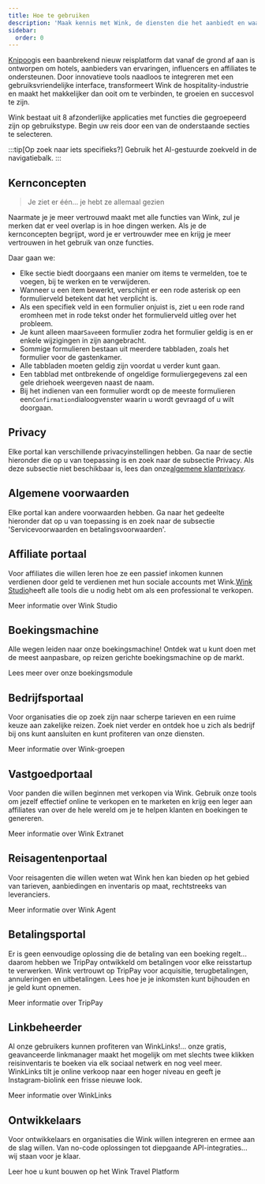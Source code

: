 ```yaml
---
title: Hoe te gebruiken
description: 'Maak kennis met Wink, de diensten die het aanbiedt en waar u nu naartoe moet.'
sidebar:
  order: 0
---
```


[Knipoog](https://wink.travel)is een baanbrekend nieuw reisplatform dat vanaf de grond af aan is ontworpen om hotels, aanbieders van ervaringen, influencers en affiliates te ondersteunen. Door innovatieve tools naadloos te integreren met een gebruiksvriendelijke interface, transformeert Wink de hospitality-industrie en maakt het makkelijker dan ooit om te verbinden, te groeien en succesvol te zijn.

Wink bestaat uit 8 afzonderlijke applicaties met functies die gegroepeerd zijn op gebruikstype.
Begin uw reis door een van de onderstaande secties te selecteren.

:::tip\[Op zoek naar iets specifieks?]
Gebruik het AI-gestuurde zoekveld in de navigatiebalk.
:::

## Kernconcepten

> Je ziet er één... je hebt ze allemaal gezien

Naarmate je je meer vertrouwd maakt met alle functies van Wink, zul je merken dat er veel overlap is in hoe dingen werken.
Als je de kernconcepten begrijpt, word je er vertrouwder mee en krijg je meer vertrouwen in het gebruik van onze functies.

Daar gaan we:

* Elke sectie biedt doorgaans een manier om items te vermelden, toe te voegen, bij te werken en te verwijderen.
* Wanneer u een item bewerkt, verschijnt er een rode asterisk<Badge text="*" variant="danger" size="large" />
  op een formulierveld betekent dat het verplicht is.
* Als een specifiek veld in een formulier onjuist is, ziet u een rode rand eromheen met in rode tekst onder het formulierveld uitleg over het probleem.
* Je kunt alleen maar`Save`een formulier zodra het formulier geldig is en er enkele wijzigingen in zijn aangebracht.
* Sommige formulieren bestaan uit meerdere tabbladen, zoals het formulier voor de gastenkamer.
* Alle tabbladen moeten geldig zijn voordat u verder kunt gaan.
* Een tabblad met ontbrekende of ongeldige formuliergegevens zal een gele driehoek weergeven<Badge text="⚠️" variant="caution" size="large" />
  naast de naam.
* Bij het indienen van een formulier wordt op de meeste formulieren een`Confirmation`dialoogvenster waarin u wordt gevraagd of u wilt doorgaan.

## Privacy

Elke portal kan verschillende privacyinstellingen hebben. Ga naar de sectie hieronder die op u van toepassing is en zoek naar de subsectie Privacy. Als deze subsectie niet beschikbaar is, lees dan onze[algemene klantprivacy](/booking-engine/privacy).

## Algemene voorwaarden

Elke portal kan andere voorwaarden hebben. Ga naar het gedeelte hieronder dat op u van toepassing is en zoek naar de subsectie 'Servicevoorwaarden en betalingsvoorwaarden'.

## Affiliate portaal

Voor affiliates die willen leren hoe ze een passief inkomen kunnen verdienen door geld te verdienen met hun sociale accounts met Wink.[Wink Studio](https://studio.wink.travel)heeft alle tools die u nodig hebt om als een professional te verkopen.

<LinkButton href="/studio/what-is-studio">
  Meer informatie over Wink Studio
</LinkButton>


## Boekingsmachine

Alle wegen leiden naar onze boekingsmachine! Ontdek wat u kunt doen met de meest aanpasbare, op reizen gerichte boekingsmachine op de markt.

<LinkButton href="/booking-engine/in-a-nutshell">
  Lees meer over onze boekingsmodule
</LinkButton>


## Bedrijfsportaal

Voor organisaties die op zoek zijn naar scherpe tarieven en een ruime keuze aan zakelijke reizen. Zoek niet verder en ontdek hoe u zich als bedrijf bij ons kunt aansluiten en kunt profiteren van onze diensten.

<LinkButton href="/corporate/what-is-group">
  Meer informatie over Wink-groepen
</LinkButton>


## Vastgoedportaal

Voor panden die willen beginnen met verkopen via Wink. Gebruik onze tools om jezelf effectief online te verkopen en te marketen en krijg een leger aan affiliates van over de hele wereld om je te helpen klanten en boekingen te genereren.

<LinkButton href="/extranet/what-is-extranet">
  Meer informatie over Wink Extranet
</LinkButton>


## Reisagentenportaal

Voor reisagenten die willen weten wat Wink hen kan bieden op het gebied van tarieven, aanbiedingen en inventaris op maat, rechtstreeks van leveranciers.

<LinkButton href="/travel-agent/what-is-agent">
  Meer informatie over Wink Agent
</LinkButton>


## Betalingsportal

Er is geen eenvoudige oplossing die de betaling van een boeking regelt... daarom hebben we TripPay ontwikkeld om betalingen voor elke reisstartup te verwerken. Wink vertrouwt op TripPay voor acquisitie, terugbetalingen, annuleringen en uitbetalingen.
Lees hoe je je inkomsten kunt bijhouden en je geld kunt opnemen.

<LinkButton href="/payment/what-is-trip-pay">
  Meer informatie over TripPay
</LinkButton>


## Linkbeheerder

Al onze gebruikers kunnen profiteren van WinkLinks!... onze gratis, geavanceerde linkmanager maakt het mogelijk om met slechts twee klikken reisinventaris te boeken via elk sociaal netwerk en nog veel meer.
WinkLinks tilt je online verkoop naar een hoger niveau en geeft je Instagram-biolink een frisse nieuwe look.

<LinkButton href="/link-manager/wink-links">
  Meer informatie over WinkLinks
</LinkButton>


## Ontwikkelaars

Voor ontwikkelaars en organisaties die Wink willen integreren en ermee aan de slag willen. Van no-code oplossingen tot diepgaande API-integraties... wij staan voor je klaar.

<LinkButton href="/developers/build-on-wink">
  Leer hoe u kunt bouwen op het Wink Travel Platform
</LinkButton>

